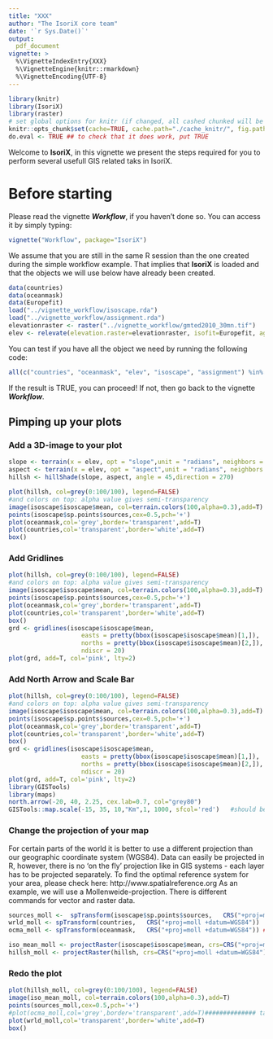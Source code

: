 ```yaml
---
title: "XXX"
author: "The IsoriX core team"
date: '`r Sys.Date()`'
output:
  pdf_document
vignette: >
  %\VignetteIndexEntry{XXX}
  %\VignetteEngine{knitr::rmarkdown}
  %\VignetteEncoding{UTF-8}
---
```


```r
library(knitr)
library(IsoriX)
library(raster)
# set global options for knitr (if changed, all cashed chunked will be rerun!)
knitr::opts_chunk$set(cache=TRUE, cache.path="./cache_knitr/", fig.path="./fig_knitr/", global.par=TRUE, width="\\linewidth", fig.align="center", dev="CairoPNG", dpi=500) # use dpi=100 for small pdfs
do.eval <- TRUE ## to check that it does work, put TRUE
```

Welcome to __IsoriX__, in this vignette we present the steps required for you to perform several usefull GIS related taks in IsoriX.

# Before starting

Please read the vignette ___Workflow___, if you haven't done so. You can access it by simply typing:

```r
vignette("Workflow", package="IsoriX")
```

We assume that you are still in the same R session than the one created during the simple workflow example. That implies that __IsoriX__ is loaded and that the objects we will use below have already been created.


```r
data(countries)
data(oceanmask)
data(Europefit)
load("../vignette_workflow/isoscape.rda")
load("../vignette_workflow/assignment.rda")
elevationraster <- raster("../vignette_workflow/gmted2010_30mn.tif")
elev <- relevate(elevation.raster=elevationraster, isofit=Europefit, aggregation.factor=10)
```

You can test if you have all the object we need by running the following code:

```r
all(c("countries", "oceanmask", "elev", "isoscape", "assignment") %in% ls())
```

If the result is TRUE, you can proceed! If not, then go back to the vignette ___Workflow___.

## Pimping up your plots
### Add a 3D-image to your plot
```r
slope <- terrain(x = elev, opt = "slope",unit = "radians", neighbors = 8)
aspect <- terrain(x = elev, opt = "aspect",unit = "radians", neighbors = 8)
hillsh <- hillShade(slope, aspect, angle = 45,direction = 270)
```

```r
plot(hillsh, col=grey(0:100/100), legend=FALSE)
#and colors on top: alpha value gives semi-transparency
image(isoscape$isoscape$mean, col=terrain.colors(100,alpha=0.3),add=T)
points(isoscape$sp.points$sources,cex=0.5,pch='+')
plot(oceanmask,col='grey',border='transparent',add=T)
plot(countries,col='transparent',border='white',add=T)
box()
```


### Add Gridlines
```r
plot(hillsh, col=grey(0:100/100), legend=FALSE)
#and colors on top: alpha value gives semi-transparency
image(isoscape$isoscape$mean, col=terrain.colors(100,alpha=0.3),add=T)
points(isoscape$sp.points$sources,cex=0.5,pch='+')
plot(oceanmask,col='grey',border='transparent',add=T)
plot(countries,col='transparent',border='white',add=T)
box()
grd <- gridlines(isoscape$isoscape$mean, 
                    easts = pretty(bbox(isoscape$isoscape$mean)[1,]),
                    norths = pretty(bbox(isoscape$isoscape$mean)[2,]), 
                    ndiscr = 20)
plot(grd, add=T, col='pink', lty=2)
```


### Add North Arrow and Scale Bar
```r
plot(hillsh, col=grey(0:100/100), legend=FALSE)
#and colors on top: alpha value gives semi-transparency
image(isoscape$isoscape$mean, col=terrain.colors(100,alpha=0.3),add=T)
points(isoscape$sp.points$sources,cex=0.5,pch='+')
plot(oceanmask,col='grey',border='transparent',add=T)
plot(countries,col='transparent',border='white',add=T)
box()
grd <- gridlines(isoscape$isoscape$mean, 
                    easts = pretty(bbox(isoscape$isoscape$mean)[1,]),
                    norths = pretty(bbox(isoscape$isoscape$mean)[2,]), 
                    ndiscr = 20)
plot(grd, add=T, col='pink', lty=2)
library(GISTools)
library(maps)
north.arrow(-20, 40, 2.25, cex.lab=0.7, col="grey80")
GISTools::map.scale(-15, 35, 10,"Km",1, 1000, sfcol='red')   #should be approx correct
```


### Change the projection of your map
For certain parts of the world it is better to use a different projection than our geographic coordinate system (WGS84). Data can easily be projected in R, however, there is no 'on the fly' projection like in GIS systems - each layer has to be projected separately. To find the optimal reference system for your area, please check here:
http://www.spatialreference.org
As an example, we will use a Mollenweide-projection. There is different commands for vector and raster data.

```r
sources_moll <-  spTransform(isoscape$sp.points$sources,   CRS("+proj=moll +datum=WGS84"))
wrld_moll <- spTransform(countries,   CRS("+proj=moll +datum=WGS84"))
ocma_moll <- spTransform(oceanmask,   CRS("+proj=moll +datum=WGS84")) ##### ALEX: the oceanmask get inverted, shiott...

iso_mean_moll <- projectRaster(isoscape$isoscape$mean, crs=CRS("+proj=moll +datum=WGS84"))
hillsh_moll <- projectRaster(hillsh, crs=CRS("+proj=moll +datum=WGS84"))
```


### Redo the plot

```r
plot(hillsh_moll, col=grey(0:100/100), legend=FALSE)
image(iso_mean_moll, col=terrain.colors(100,alpha=0.3),add=T)
points(sources_moll,cex=0.5,pch='+')
#plot(ocma_moll,col='grey',border='transparent',add=T)############## taken out
plot(wrld_moll,col='transparent',border='white',add=T)
box()

```







